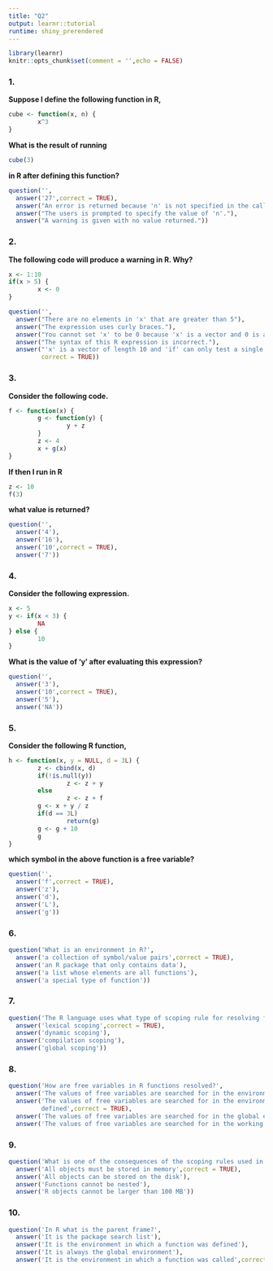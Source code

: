 ```yaml
---
title: "Q2"
output: learnr::tutorial
runtime: shiny_prerendered
---
```


```r
library(learnr)
knitr::opts_chunk$set(comment = '',echo = FALSE)
```
<style>
  body {
    text-align: justify
    }
</style>

### 1.

<b>Suppose I define the following function in R,</b>

```r
cube <- function(x, n) {
        x^3
}
```

<b>What is the result of running</b>

```r
cube(3)
```

<b>in R after defining this function?</b>


```r
question('',
  answer('27',correct = TRUE),
  answer("An error is returned because 'n' is not specified in the call to 'cube'"),
  answer("The users is prompted to specify the value of 'n'."),
  answer("A warning is given with no value returned."))
```

### 2.

<b>The following code will produce a warning in R. Why?</b>

```r
x <- 1:10
if(x > 5) {
        x <- 0
}
```

```r
question('',
  answer("There are no elements in 'x' that are greater than 5"),
  answer("The expression uses curly braces."),
  answer("You cannot set 'x' to be 0 because 'x' is a vector and 0 is a scalar."),
  answer("The syntax of this R expression is incorrect."),
  answer("'x' is a vector of length 10 and 'if' can only test a single logical statement.",
         correct = TRUE))
```

### 3.

<b>Consider the following code.</b>

```r
f <- function(x) {
        g <- function(y) {
                y + z
        }
        z <- 4
        x + g(x)
}
```

<b>If then I run in R</b>

```r
z <- 10
f(3)
```

<b>what value is returned?</b>

```r
question('',
  answer('4'),
  answer('16'),
  answer('10',correct = TRUE),
  answer('7'))
```

### 4.

<b>Consider the following expression.</b>

```r
x <- 5
y <- if(x < 3) {
        NA
} else {
        10
}
```

<b>What is the value of 'y' after evaluating this expression?</b>

```r
question('',
  answer('3'),
  answer('10',correct = TRUE),
  answer('5'),
  answer('NA'))
```

### 5.

<b>Consider the following R function,</b>

```r
h <- function(x, y = NULL, d = 3L) {
        z <- cbind(x, d)
        if(!is.null(y))
                z <- z + y
        else
                z <- z + f
        g <- x + y / z
        if(d == 3L)
                return(g)
        g <- g + 10
        g
}
```

<b>which symbol in the above function is a free variable?</b>

```r
question('',
  answer('f',correct = TRUE),
  answer('z'),
  answer('d'),
  answer('L'),
  answer('g'))
```

### 6.

```r
question('What is an environment in R?',
  answer('a collection of symbol/value pairs',correct = TRUE),
  answer('an R package that only contains data'),
  answer('a list whose elements are all functions'),
  answer('a special type of function'))
```

### 7.

```r
question('The R language uses what type of scoping rule for resolving free variables?',
  answer('lexical scoping',correct = TRUE),
  answer('dynamic scoping'),
  answer('compilation scoping'),
  answer('global scoping'))
```

### 8.

```r
question('How are free variables in R functions resolved?',
  answer('The values of free variables are searched for in the environment in which the function was called'),
  answer('The values of free variables are searched for in the environment in which the function was
         defined',correct = TRUE),
  answer('The values of free variables are searched for in the global environment'),
  answer('The values of free variables are searched for in the working directory'))
```

### 9.

```r
question('What is one of the consequences of the scoping rules used in R?',
  answer('All objects must be stored in memory',correct = TRUE),
  answer('All objects can be stored on the disk'),
  answer('Functions cannot be nested'),
  answer('R objects cannot be larger than 100 MB'))
```

### 10.

```r
question('In R what is the parent frame?',
  answer('It is the package search list'),
  answer('It is the environment in which a function was defined'),
  answer('It is always the global environment'),
  answer('It is the environment in which a function was called',correct = TRUE))
```
